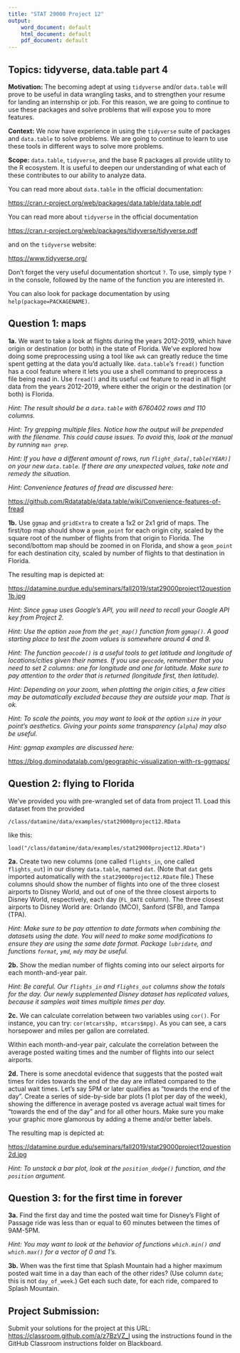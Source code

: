 ```yaml
---
title: "STAT 29000 Project 12"
output:
    word_document: default
    html_document: default
    pdf_document: default
---
```


## Topics: tidyverse, data.table part 4

**Motivation:**  The becoming adept at using `tidyverse` and/or `data.table` will prove to be useful in data wrangling tasks, and to strengthen your resume for landing an internship or job. For this reason, we are going to continue to use these packages and solve problems that will expose you to more features.

**Context:**  We now have experience in using the `tidyverse` suite of packages and `data.table` to solve problems. We are going to continue to learn to use these tools in different ways to solve more problems.

**Scope:**  `data.table`, `tidyverse`, and the base R packages all provide utility to the R ecosystem.  It is useful to deepen our understanding of what each of these contributes to our ability to analyze data. 

You can read more about `data.table` in the official documentation:

<https://cran.r-project.org/web/packages/data.table/data.table.pdf>

You can read more about `tidyverse` in the official documentation

<https://cran.r-project.org/web/packages/tidyverse/tidyverse.pdf>

and on the `tidyverse` website:

<https://www.tidyverse.org/>

Don't forget the very useful documentation shortcut `?`. To use, simply type `?` in the console, followed by the name of the function you are interested in.

You can also look for package documentation by using `help(package=PACKAGENAME)`. 

## Question 1: maps

**1a.** We want to take a look at flights during the years 2012-2019, which have origin or destination (or both) in the state of Florida. We've explored how doing some preprocessing using a tool like `awk` can greatly reduce the time spent getting at the data you'd actually like. `data.table`'s `fread()` function has a cool feature where it lets you use a shell command to preprocess a file being read in. Use `fread()` and its useful `cmd` feature to read in all flight data from the years 2012-2019, where either the origin or the destination (or both) is Florida.

*Hint: The result should be a `data.table` with 6760402 rows and 110 columns.*

*Hint: Try grepping multiple files. Notice how the output will be prepended with the filename. This could cause issues. To avoid this, look at the manual by running `man grep`.*

*Hint: If you have a different amount of rows, run `flight_data[,table(YEAR)]` on your new `data.table`. If there are any unexpected values, take note and remedy the situation.*

*Hint: Convenience features of fread are discussed here:*

<https://github.com/Rdatatable/data.table/wiki/Convenience-features-of-fread>

**1b.** Use `ggmap` and `gridExtra` to create a 1x2 or 2x1 grid of maps.  The first/top map should show a `geom_point` for each origin city, scaled by the square root of the number of flights from that origin to Florida.  The second/bottom map should be zoomed in on Florida, and show a `geom_point` for each destination city, scaled by number of flights to that destination in Florida.

The resulting map is depicted at:

<https://datamine.purdue.edu/seminars/fall2019/stat29000project12question1b.jpg>

*Hint: Since `ggmap` uses Google's API, you will need to recall your Google API key from Project 2.*

*Hint: Use the option `zoom` from the `get_map()` function from `ggmap()`. A good starting place to test the zoom values is somewhere around 4 and 9.*

*Hint: The function `geocode()` is a useful tools to get latitude and longitude of locations/cities given their names. If you use `geocode`, remember that you need to set 2 columns: one for longitude and one for latitude. Make sure to pay attention to the order that is returned (longitude first, then latitude).*

*Hint: Depending on your zoom, when plotting the origin cities, a few cities may be automatically excluded because they are outside your map. That is ok.*

*Hint: To scale the points, you may want to look at the option `size` in your point's aesthetics. Giving your points some transparency (`alpha`) may also be useful.*

*Hint: ggmap examples are discussed here:*

<https://blog.dominodatalab.com/geographic-visualization-with-rs-ggmaps/>

## Question 2: flying to Florida

We've provided you with pre-wrangled set of data from project 11. Load this dataset from the provided

`/class/datamine/data/examples/stat29000project12.RData`

like this:

`load("/class/datamine/data/examples/stat29000project12.RData")`

**2a.** Create two new columns (one called `flights_in`, one called `flights_out`) in our disney `data.table`, named `dat`. (Note that `dat` gets imported automatically with the `stat29000project12.RDate` file.)  These columns should show the number of flights into one of the three closest airports to Disney World, and out of one of the three closest airports to Disney World, respectively, each day (`FL_DATE` column). The three closest airports to Disney World are: Orlando (MCO), Sanford (SFB), and Tampa (TPA).

*Hint: Make sure to be pay attention to date formats when combining the datasets using the date. You will need to make some modifications to ensure they are using the same date format. Package `lubridate`, and functions `format`, `ymd`, `mdy` may be useful.*

**2b.** Show the median number of flights coming into our select airports for each month-and-year pair.

*Hint: Be careful. Our `flights_in` and `flights_out` columns show the totals for the day. Our newly supplemented Disney dataset has replicated values, because it samples wait times multiple times per day.*

**2c.** We can calculate correlation between two variables using `cor()`. For instance, you can try:  `cor(mtcars$hp, mtcars$mpg)`. As you can see, a cars horsepower and miles per gallon are correlated. 

Within each month-and-year pair, calculate the correlation between the average posted waiting times and the number of flights into our select airports.

**2d.** There is some anecdotal evidence that suggests that the posted wait times for rides towards the end of the day are inflated compared to the actual wait times. Let's say 5PM or later qualifies as "towards the end of the day". Create a series of side-by-side bar plots (1 plot per day of the week), showing the difference in average posted vs average actual wait times for "towards the end of the day" and for all other hours. Make sure you make your graphic more glamorous by adding a theme and/or better labels.

The resulting map is depicted at:

<https://datamine.purdue.edu/seminars/fall2019/stat29000project12question2d.jpg>

*Hint: To unstack a bar plot, look at the `position_dodge()` function, and the `position` argument.*

## Question 3: for the first time in forever

**3a.** Find the first day and time the posted wait time for Disney's Flight of Passage ride was less than or equal to 60 minutes between the times of 9AM-5PM.

*Hint: You may want to look at the behavior of functions `which.min()` and `which.max()` for a vector of 0 and 1's.*

**3b.** When was the first time that Splash Mountain had a higher maximum posted wait time in a day than each of the other rides?  (Use column `date`; this is not `day_of_week`.)  Get each such date, for each ride, compared to Splash Mountain.

## Project Submission:

Submit your solutions for the project at this URL: <https://classroom.github.com/a/z7BzVZ_I> using the instructions found in the GitHub Classroom instructions folder on Blackboard.

